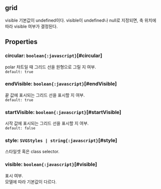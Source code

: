 ## grid
visible 기본값이 undefined이다.
visible이 undefined나 null로 지정되면, 축 위치에 따라 visible 여부가 결정된다.
## Properties

### circular: `boolean{:javascript}`[#circular]
polar 차트일 때 그리드 선을 원형으로 그릴 지 여부.  
`default: true`  

### endVisible: `boolean{:javascript}`[#endVisible]
끝 값에 표시되는 그리드 선을 표시할 지 여부.  
`default: true`  

### startVisible: `boolean{:javascript}`[#startVisible]
시작 값에 표시되는 그리드 선을 표시할 지 여부.  
`default: false`  

### style: `SVGStyles | string{:javascript}`[#style]
스타일셋 혹은 class selector.  

### visible: `boolean{:javascript}`[#visible]
표시 여부.\
모델에 따라 기본값이 다르다.
<FiddleLink label="Legend Visible" href="https:/jsfiddle.net/gh/get/library/pure/realgrid/realchart-demo/tree/master/common/legend-visible"/>  
